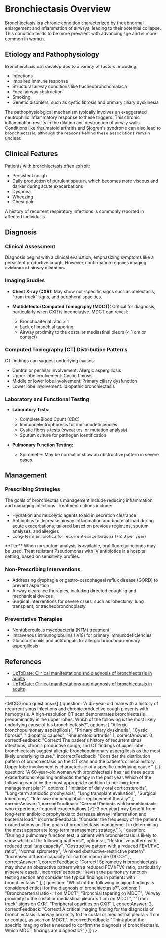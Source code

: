 
# Bronchiectasis Overview

Bronchiectasis is a chronic condition characterized by the abnormal enlargement and inflammation of airways, leading to their potential collapse. This condition tends to be more prevalent with advancing age and is more common in women.

## Etiology and Pathophysiology

Bronchiectasis can develop due to a variety of factors, including:

- Infections
- Impaired immune response
- Structural airway conditions like tracheobronchomalacia
- Focal airway obstruction
- Smoking
- Genetic disorders, such as cystic fibrosis and primary ciliary dyskinesia

The pathophysiological mechanism typically involves an exaggerated neutrophilic inflammatory response to these triggers. This chronic inflammation results in the dilation and destruction of airway walls. Conditions like rheumatoid arthritis and Sjögren's syndrome can also lead to bronchiectasis, although the reasons behind these associations remain unclear.

## Clinical Features

Patients with bronchiectasis often exhibit:

- Persistent cough
- Daily production of purulent sputum, which becomes more viscous and darker during acute exacerbations
- Dyspnea
- Wheezing
- Chest pain

A history of recurrent respiratory infections is commonly reported in affected individuals.

## Diagnosis

### Clinical Assessment

Diagnosis begins with a clinical evaluation, emphasizing symptoms like a persistent productive cough. However, confirmation requires imaging evidence of airway dilatation.

### Imaging Studies

- **Chest X-ray (CXR):** May show non-specific signs such as atelectasis, “tram track” signs, and peripheral opacities.
  
- **Multidetector Computed Tomography (MDCT):** Critical for diagnosis, particularly when CXR is inconclusive. MDCT can reveal:
  - Bronchoarterial ratio > 1
  - Lack of bronchial tapering
  - Airway proximity to the costal or mediastinal pleura (< 1 cm or contact)

### Computed Tomography (CT) Distribution Patterns
CT findings can suggest underlying causes:

- Central or perihilar involvement: Allergic aspergillosis
- Upper lobe involvement: Cystic fibrosis
- Middle or lower lobe involvement: Primary ciliary dysfunction
- Lower lobe involvement: Idiopathic bronchiectasis

### Laboratory and Functional Testing

- **Laboratory Tests:**
  - Complete Blood Count (CBC)
  - Immunoelectrophoresis for immunodeficiencies
  - Cystic fibrosis tests (sweat test or mutation analysis)
  - Sputum culture for pathogen identification

- **Pulmonary Function Testing:**
  - Spirometry: May be normal or show an obstructive pattern in severe cases.

## Management

### Prescribing Strategies

The goals of bronchiectasis management include reducing inflammation and managing infections. Treatment options include:

- Hydration and mucolytic agents to aid in secretion clearance
- Antibiotics to decrease airway inflammation and bacterial load during acute exacerbations, tailored based on previous regimens, sputum analyses, and allergies
- Long-term antibiotics for recurrent exacerbations (>2-3 per year)

<Callout emoji="ℹ️">
**Tip:** When no sputum analysis is available, oral fluoroquinolones may be used. Treat resistant Pseudomonas with IV antibiotics in a hospital setting, based on sensitivity profiles.
</Callout>

### Non-Prescribing Interventions

- Addressing dysphagia or gastro-oesophageal reflux disease (GORD) to prevent aspiration
- Airway clearance therapies, including directed coughing and mechanical devices
- Surgical interventions for severe cases, such as lobectomy, lung transplant, or tracheobronchoplasty

### Preventative Therapies

- Nontuberculous mycobacteria (NTM) treatment
- Intravenous immunoglobulins (IVIG) for primary immunodeficiencies
- Glucocorticoids and antifungals for allergic bronchopulmonary aspergillosis

## References

- [UpToDate: Clinical manifestations and diagnosis of bronchiectasis in adults](https://www.uptodate.com/contents/clinical-manifestations-and-diagnosis-of-bronchiectasis-in-adults?search=bronchiectasis&source=search_result&selectedTitle=1~150&usage_type=default&display_rank=1)
- [UpToDate: Clinical manifestations and diagnosis of bronchiectasis in adults](https://www.uptodate.com/contents/clinical-manifestations-and-diagnosis-of-bronchiectasis-in-adults?search=bronchiectasis&source=search_result&selectedTitle=1~150&usage_type=default&display_rank=1)

---

<MCQGroup questions={[
  {
    question: "A 45-year-old male with a history of recurrent sinus infections and chronic productive cough presents with hemoptysis. A high-resolution CT scan demonstrates bronchiectasis predominantly in the upper lobes. Which of the following is the most likely underlying cause of his bronchiectasis?",
    options: [
      "Allergic bronchopulmonary aspergillosis",
      "Primary ciliary dyskinesia",
      "Cystic fibrosis",
      "Idiopathic causes",
      "Rheumatoid arthritis"
    ],
    correctAnswer: 0,
    correctFeedback: "Correct! The patient's history of recurrent sinus infections, chronic productive cough, and CT findings of upper lobe bronchiectasis suggest allergic bronchopulmonary aspergillosis as the most likely underlying cause.",
    incorrectFeedback: "Consider the distribution pattern of bronchiectasis on the CT scan and the patient's clinical history. Upper lobe involvement is characteristic of a specific underlying cause."
  },
  {
    question: "A 60-year-old woman with bronchiectasis has had three acute exacerbations requiring antibiotic therapy in the past year. Which of the following would be the most appropriate addition to her long-term management plan?",
    options: [
      "Initiation of daily oral corticosteroids",
      "Long-term antibiotic prophylaxis",
      "Lung transplant evaluation",
      "Surgical lobectomy",
      "Intensive immunoglobulin replacement therapy"
    ],
    correctAnswer: 1,
    correctFeedback: "Correct! Patients with bronchiectasis who experience frequent exacerbations (>2-3 per year) may benefit from long-term antibiotic prophylaxis to decrease airway inflammation and bacterial load.",
    incorrectFeedback: "Consider the frequency of the patient's exacerbations and the goals of bronchiectasis management in determining the most appropriate long-term management strategy."
  },
  {
    question: "During a pulmonary function test, a patient with bronchiectasis is likely to show which of the following patterns?",
    options: [
      "Restrictive pattern with reduced total lung capacity",
      "Obstructive pattern with a reduced FEV1/FVC ratio",
      "Normal spirometry",
      "A mixed obstructive-restrictive pattern",
      "Increased diffusion capacity for carbon monoxide (DLCO)"
    ],
    correctAnswer: 1,
    correctFeedback: "Correct! Spirometry in bronchiectasis may show an obstructive pattern with a reduced FEV1/FVC ratio, particularly in severe cases.",
    incorrectFeedback: "Revisit the pulmonary function testing section and consider the typical findings in patients with bronchiectasis."
  },
  {
    question: "Which of the following imaging findings is considered critical for the diagnosis of bronchiectasis?",
    options: [
      "Bronchoarterial ratio < 1 on MDCT",
      "Bronchial tapering on MDCT",
      "Airway proximity to the costal or mediastinal pleura < 1 cm on MDCT",
      "“Tram track” signs on CXR",
      "Peripheral opacities on CXR"
    ],
    correctAnswer: 2,
    correctFeedback: "Correct! A critical imaging finding for the diagnosis of bronchiectasis is airway proximity to the costal or mediastinal pleura < 1 cm or contact, as seen on MDCT.",
    incorrectFeedback: "Think about the specific imaging criteria needed to confirm the diagnosis of bronchiectasis. Which MDCT findings are diagnostic?"
  }
]} />